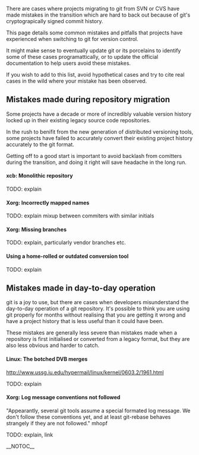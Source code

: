 There are cases where projects migrating to git from SVN or CVS have made mistakes in the transition which are hard to back out because of git's cryptograpically signed commit history.

This page details some common mistakes and pitfalls that projects have experienced when switching to git for version control.

It might make sense to eventually update git or its porcelains to identify some of these cases programattically, or to update the official documentation to help users avoid these mistakes.

If you wish to add to this list, avoid hypothetical cases and try to cite real cases in the wild where your mistake has been observed.

== Mistakes made during repository migration ==

Some projects have a decade or more of incredibly valuable version history locked up in their existing legacy source code repositories.

In the rush to benifit from the new generation of distributed versioning tools, some projects have failed to accurately convert their existing project history accurately to the git format.

Getting off to a good start is important to avoid backlash from comitters during the transition, and doing it right will save headache in the long run.

==== xcb: Monolithic repository ====

TODO: explain

==== Xorg: Incorrectly mapped names ====

TODO: explain mixup between commiters with similar initials

==== Xorg: Missing branches ====

TODO: explain, particularly vendor branches etc.

==== Using a home-rolled or outdated conversion tool ====

TODO: explain

== Mistakes made in day-to-day operation ==

git is a joy to use, but there are cases when developers misunderstand the day-to-day operation of a git repository. It's possible to think you are using git properly for months without realising that you are getting it wrong and have a project history that is less useful than it could have been.

These mistakes are generally less severe than mistakes made when a repository is first initialised or converted from a legacy format, but they are also less obvious and harder to catch.

==== Linux: The botched DVB merges ====

http://www.ussg.iu.edu/hypermail/linux/kernel/0603.2/1961.html

TODO: explain

==== Xorg: Log message conventions not followed ====

"Appearantly, several git tools assume a special formated log message.
We don't follow these conventions yet, and at least git-rebase behaves
strangely if they are not followed." mhopf

TODO: explain, link

__NOTOC__